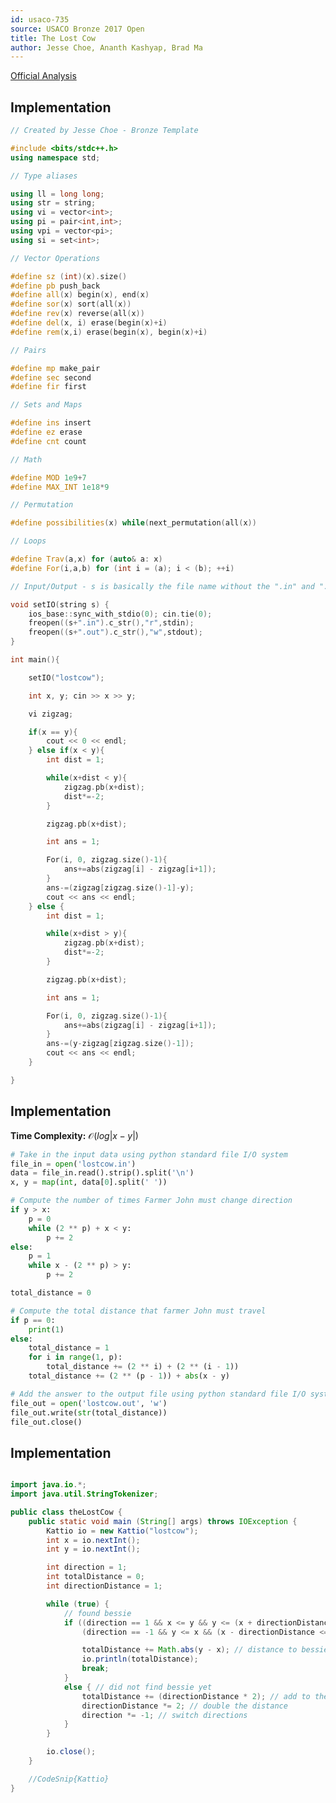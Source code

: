 ```yaml
---
id: usaco-735
source: USACO Bronze 2017 Open
title: The Lost Cow
author: Jesse Choe, Ananth Kashyap, Brad Ma
---
```


[Official Analysis](http://www.usaco.org/current/data/sol_lostcow_bronze_open17.html)

<LanguageSection>
<CPPSection>

## Implementation

```cpp
// Created by Jesse Choe - Bronze Template

#include <bits/stdc++.h>
using namespace std;

// Type aliases

using ll = long long;
using str = string;
using vi = vector<int>;
using pi = pair<int,int>;
using vpi = vector<pi>;
using si = set<int>;

// Vector Operations

#define sz (int)(x).size()
#define pb push_back
#define all(x) begin(x), end(x)
#define sor(x) sort(all(x))
#define rev(x) reverse(all(x))
#define del(x, i) erase(begin(x)+i)
#define rem(x,i) erase(begin(x), begin(x)+i)

// Pairs

#define mp make_pair
#define sec second
#define fir first

// Sets and Maps

#define ins insert
#define ez erase
#define cnt count

// Math

#define MOD 1e9+7
#define MAX_INT 1e18*9

// Permutation

#define possibilities(x) while(next_permutation(all(x))

// Loops

#define Trav(a,x) for (auto& a: x)
#define For(i,a,b) for (int i = (a); i < (b); ++i)

// Input/Output - s is basically the file name without the ".in" and ".out"

void setIO(string s) {
	ios_base::sync_with_stdio(0); cin.tie(0);
	freopen((s+".in").c_str(),"r",stdin);
	freopen((s+".out").c_str(),"w",stdout);
}

int main(){

	setIO("lostcow");

	int x, y; cin >> x >> y;

	vi zigzag;

	if(x == y){
		cout << 0 << endl;
	} else if(x < y){
		int dist = 1;

		while(x+dist < y){
			zigzag.pb(x+dist);
			dist*=-2;
		}

		zigzag.pb(x+dist);

		int ans = 1;

		For(i, 0, zigzag.size()-1){
			ans+=abs(zigzag[i] - zigzag[i+1]);
		}
		ans-=(zigzag[zigzag.size()-1]-y);
		cout << ans << endl;
	} else {
		int dist = 1;

		while(x+dist > y){
			zigzag.pb(x+dist);
			dist*=-2;
		}

		zigzag.pb(x+dist);

		int ans = 1;

		For(i, 0, zigzag.size()-1){
			ans+=abs(zigzag[i] - zigzag[i+1]);
		}
		ans-=(y-zigzag[zigzag.size()-1]);
		cout << ans << endl;
	}

}

```

</CPPSection>

<PySection>

## Implementation

**Time Complexity:** $\mathcal{O}(log|x-y|)$

```py
# Take in the input data using python standard file I/O system
file_in = open('lostcow.in')
data = file_in.read().strip().split('\n')
x, y = map(int, data[0].split(' '))

# Compute the number of times Farmer John must change direction
if y > x:
	p = 0
	while (2 ** p) + x < y:
		p += 2
else:
	p = 1
	while x - (2 ** p) > y:
		p += 2

total_distance = 0

# Compute the total distance that farmer John must travel
if p == 0:
	print(1)
else:
	total_distance = 1
	for i in range(1, p):
		total_distance += (2 ** i) + (2 ** (i - 1))
	total_distance += (2 ** (p - 1)) + abs(x - y)

# Add the answer to the output file using python standard file I/O system
file_out = open('lostcow.out', 'w')
file_out.write(str(total_distance))
file_out.close()
```

</PySection>
	
<JavaSection>
	
## Implementation
```Java

import java.io.*;
import java.util.StringTokenizer;

public class theLostCow {
	public static void main (String[] args) throws IOException {
		Kattio io = new Kattio("lostcow");
		int x = io.nextInt();
		int y = io.nextInt();

		int direction = 1;
		int totalDistance = 0;
		int directionDistance = 1;

		while (true) {
			// found bessie
			if ((direction == 1 && x <= y && y <= (x + directionDistance)) ||
				(direction == -1 && y <= x && (x - directionDistance <= y))) {

				totalDistance += Math.abs(y - x); // distance to bessie from original position
				io.println(totalDistance);
				break;
			}
			else { // did not find bessie yet
				totalDistance += (directionDistance * 2); // add to the distance count
				directionDistance *= 2; // double the distance
				direction *= -1; // switch directions
			}
		}

		io.close();
	}

	//CodeSnip{Kattio}
}

```
</JavaSection>
	
</LanguageSection>
